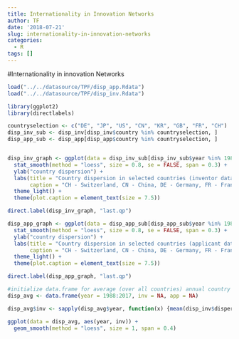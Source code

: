 ```yaml
---
title: Internationality in Innovation Networks
author: TF
date: '2018-07-21'
slug: internationality-in-innovation-networks
categories:
  - R
tags: []
---
```

#Internationality in innovation Networks


```r
load("../../datasource/TPF/disp_app.Rdata")
load("../../datasource/TPF/disp_inv.Rdata")

library(ggplot2)
library(directlabels)

countryselection <- c("DE", "JP", "US", "CN", "KR", "GB", "FR", "CH")
disp_inv_sub <- disp_inv[disp_inv$country %in% countryselection, ]
disp_app_sub <- disp_app[disp_app$country %in% countryselection, ]



```

```r
disp_inv_graph <- ggplot(data = disp_inv_sub[disp_inv_sub$year %in% 1988:2015, ], aes(year, dispersion, color = country))+
  stat_smooth(method = "loess", size = 0.8, se = FALSE, span = 0.3) +
  ylab("country dispersion") +
  labs(title = "Country dispersion in selected countries (inventor data)",
       caption = "CH - Switzerland, CN - China, DE - Germany, FR - France, GB - Great Britain, JP - Japan, KR - Korea, US - United States") +
  theme_light() +
  theme(plot.caption = element_text(size = 7.5))

direct.label(disp_inv_graph, "last.qp")
```

```r
disp_app_graph <- ggplot(data = disp_app_sub[disp_app_sub$year %in% 1988:2011, ], aes(year, dispersion, color = country))+
  stat_smooth(method = "loess", size = 0.8, se = FALSE, span = 0.3) +
  ylab("country dispersion") +
  labs(title = "Country dispersion in selected countries (applicant data)",
       caption = "CH - Switzerland, CN - China, DE - Germany, FR - France, GB - Great Britain, JP - Japan, KR - Korea, US - United States") +
  theme_light() +
  theme(plot.caption = element_text(size = 7.5))

direct.label(disp_app_graph, "last.qp")
```



```r
#initialize data.frame for average (over all countries) annual country dispersion
disp_avg <- data.frame(year = 1988:2017, inv = NA, app = NA)

disp_avg$inv <- sapply(disp_avg$year, function(x) {mean(disp_inv$dispersion[disp_inv$year == x], na.rm = TRUE)})

ggplot(data = disp_avg, aes(year, inv)) +
  geom_smooth(method = "loess", size = 1, span = 0.4)
```









